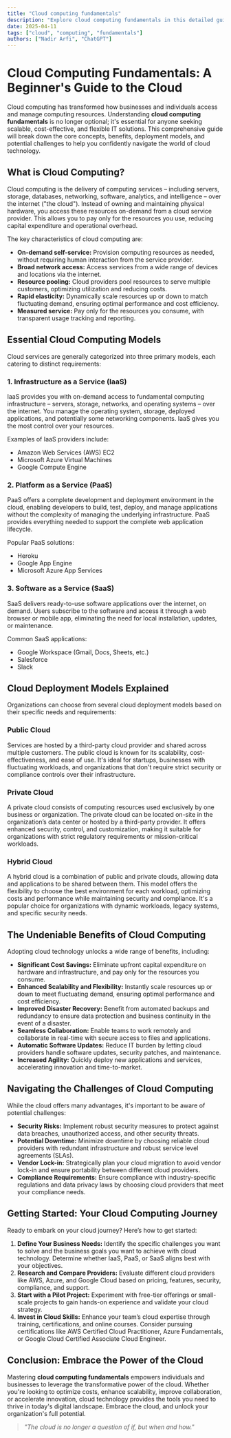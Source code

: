 ```yaml
---
title: "Cloud computing fundamentals"
description: "Explore cloud computing fundamentals in this detailed guide, offering insights, strategies, and practical tips to enhance your understanding and application of the topic."
date: 2025-04-11
tags: ["cloud", "computing", "fundamentals"]
authors: ["Nadir Arfi", "ChatGPT"]
---
```


# Cloud Computing Fundamentals: A Beginner's Guide to the Cloud

Cloud computing has transformed how businesses and individuals access and manage computing resources. Understanding **cloud computing fundamentals** is no longer optional; it's essential for anyone seeking scalable, cost-effective, and flexible IT solutions. This comprehensive guide will break down the core concepts, benefits, deployment models, and potential challenges to help you confidently navigate the world of cloud technology.

## What is Cloud Computing?

Cloud computing is the delivery of computing services – including servers, storage, databases, networking, software, analytics, and intelligence – over the internet ("the cloud"). Instead of owning and maintaining physical hardware, you access these resources on-demand from a cloud service provider. This allows you to pay only for the resources you use, reducing capital expenditure and operational overhead.

The key characteristics of cloud computing are:

- **On-demand self-service:** Provision computing resources as needed, without requiring human interaction from the service provider.
- **Broad network access:** Access services from a wide range of devices and locations via the internet.
- **Resource pooling:** Cloud providers pool resources to serve multiple customers, optimizing utilization and reducing costs.
- **Rapid elasticity:** Dynamically scale resources up or down to match fluctuating demand, ensuring optimal performance and cost efficiency.
- **Measured service:** Pay only for the resources you consume, with transparent usage tracking and reporting.

## Essential Cloud Computing Models

Cloud services are generally categorized into three primary models, each catering to distinct requirements:

### 1. Infrastructure as a Service (IaaS)

IaaS provides you with on-demand access to fundamental computing infrastructure – servers, storage, networks, and operating systems – over the internet. You manage the operating system, storage, deployed applications, and potentially some networking components. IaaS gives you the most control over your resources.

Examples of IaaS providers include:

- Amazon Web Services (AWS) EC2
- Microsoft Azure Virtual Machines
- Google Compute Engine

### 2. Platform as a Service (PaaS)

PaaS offers a complete development and deployment environment in the cloud, enabling developers to build, test, deploy, and manage applications without the complexity of managing the underlying infrastructure. PaaS provides everything needed to support the complete web application lifecycle.

Popular PaaS solutions:

- Heroku
- Google App Engine
- Microsoft Azure App Services

### 3. Software as a Service (SaaS)

SaaS delivers ready-to-use software applications over the internet, on demand. Users subscribe to the software and access it through a web browser or mobile app, eliminating the need for local installation, updates, or maintenance.

Common SaaS applications:

- Google Workspace (Gmail, Docs, Sheets, etc.)
- Salesforce
- Slack

## Cloud Deployment Models Explained

Organizations can choose from several cloud deployment models based on their specific needs and requirements:

### Public Cloud

Services are hosted by a third-party cloud provider and shared across multiple customers. The public cloud is known for its scalability, cost-effectiveness, and ease of use. It's ideal for startups, businesses with fluctuating workloads, and organizations that don't require strict security or compliance controls over their infrastructure.

### Private Cloud

A private cloud consists of computing resources used exclusively by one business or organization. The private cloud can be located on-site in the organization’s data center or hosted by a third-party provider. It offers enhanced security, control, and customization, making it suitable for organizations with strict regulatory requirements or mission-critical workloads.

### Hybrid Cloud

A hybrid cloud is a combination of public and private clouds, allowing data and applications to be shared between them. This model offers the flexibility to choose the best environment for each workload, optimizing costs and performance while maintaining security and compliance. It's a popular choice for organizations with dynamic workloads, legacy systems, and specific security needs.

## The Undeniable Benefits of Cloud Computing

Adopting cloud technology unlocks a wide range of benefits, including:

- **Significant Cost Savings:** Eliminate upfront capital expenditure on hardware and infrastructure, and pay only for the resources you consume.
- **Enhanced Scalability and Flexibility:** Instantly scale resources up or down to meet fluctuating demand, ensuring optimal performance and cost efficiency.
- **Improved Disaster Recovery:** Benefit from automated backups and redundancy to ensure data protection and business continuity in the event of a disaster.
- **Seamless Collaboration:** Enable teams to work remotely and collaborate in real-time with secure access to files and applications.
- **Automatic Software Updates:** Reduce IT burden by letting cloud providers handle software updates, security patches, and maintenance.
- **Increased Agility:** Quickly deploy new applications and services, accelerating innovation and time-to-market.

## Navigating the Challenges of Cloud Computing

While the cloud offers many advantages, it's important to be aware of potential challenges:

- **Security Risks:** Implement robust security measures to protect against data breaches, unauthorized access, and other security threats.
- **Potential Downtime:** Minimize downtime by choosing reliable cloud providers with redundant infrastructure and robust service level agreements (SLAs).
- **Vendor Lock-in:** Strategically plan your cloud migration to avoid vendor lock-in and ensure portability between different cloud providers.
- **Compliance Requirements:** Ensure compliance with industry-specific regulations and data privacy laws by choosing cloud providers that meet your compliance needs.

## Getting Started: Your Cloud Computing Journey

Ready to embark on your cloud journey? Here’s how to get started:

1.  **Define Your Business Needs:** Identify the specific challenges you want to solve and the business goals you want to achieve with cloud technology. Determine whether IaaS, PaaS, or SaaS aligns best with your objectives.
2.  **Research and Compare Providers:** Evaluate different cloud providers like AWS, Azure, and Google Cloud based on pricing, features, security, compliance, and support.
3.  **Start with a Pilot Project:** Experiment with free-tier offerings or small-scale projects to gain hands-on experience and validate your cloud strategy.
4.  **Invest in Cloud Skills:** Enhance your team’s cloud expertise through training, certifications, and online courses. Consider pursuing certifications like AWS Certified Cloud Practitioner, Azure Fundamentals, or Google Cloud Certified Associate Cloud Engineer.

## Conclusion: Embrace the Power of the Cloud

Mastering **cloud computing fundamentals** empowers individuals and businesses to leverage the transformative power of the cloud. Whether you're looking to optimize costs, enhance scalability, improve collaboration, or accelerate innovation, cloud technology provides the tools you need to thrive in today's digital landscape. Embrace the cloud, and unlock your organization's full potential.

> _"The cloud is no longer a question of if, but when and how."_
